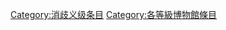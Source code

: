 {{catmore1|[[Wikipedia:博物馆专题|Wikipedia:博物馆专题]]}}
{{Articles by Quality|topic=博物館|project=博物館|format=toc}}
{{CategoryTOC}}
{{emptycat}}

[[Category:消歧义级条目|Category:消歧义级条目]]
[[Category:各等級博物館條目|Category:各等級博物館條目]]